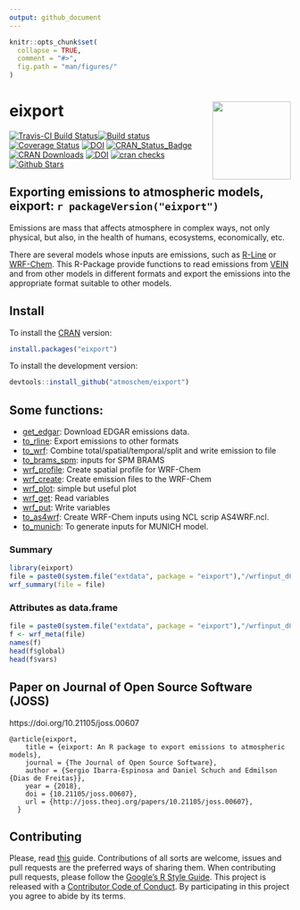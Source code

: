 ```yaml
---
output: github_document
---
```


<!-- README.md is generated from README.Rmd. Please edit that file -->

```r
knitr::opts_chunk$set(
  collapse = TRUE,
  comment = "#>",
  fig.path = "man/figures/"
)
```

# eixport <img src="man/figures/logo.gif" align="right" alt="" width="140" />

[![Travis-CI Build Status](https://travis-ci.org/atmoschem/eixport.svg?branch=master)](https://travis-ci.org/atmoschem/eixport)[![Build status](https://ci.appveyor.com/api/projects/status/frk36kmayf8yff70?svg=true)](https://ci.appveyor.com/project/Schuch666/eixport)
[![Coverage Status](https://img.shields.io/codecov/c/github/atmoschem/eixport/master.svg)](https://codecov.io/github/atmoschem/eixport?branch=master)
[![DOI](https://zenodo.org/badge/106145968.svg)](https://zenodo.org/badge/latestdoi/106145968)
[![CRAN_Status_Badge](http://www.r-pkg.org/badges/version/eixport)](http://cran.r-project.org/web/packages/eixport) 
[![CRAN Downloads](http://cranlogs.r-pkg.org/badges/grand-total/eixport?color=orange)](http://cran.r-project.org/package=eixport)
[![DOI](http://joss.theoj.org/papers/10.21105/joss.00607/status.svg)](https://doi.org/10.21105/joss.00607)
[![cran checks](https://cranchecks.info/badges/worst/eixport)](https://cran.r-project.org/web/checks/check_results_eixport.html)
[![Github Stars](https://img.shields.io/github/stars/atmoschem/eixport.svg?style=social&label=Github)](https://github.com/atmoschem/eixport)


## Exporting emissions to atmospheric models, eixport: `r packageVersion("eixport")`

Emissions are mass that affects atmosphere in complex ways, not only physical, but also, in the health of humans, ecosystems, economically, etc.

There are several models whose inputs are emissions, such as [R-Line](https://www.cmascenter.org/r-line/) or [WRF-Chem](https://ruc.noaa.gov/wrf/wrf-chem/). 
This R-Package provide functions to read emissions from [VEIN](https://github.com/ibarraespinosa/vein) and from other models 
in different formats and export the emissions into the appropriate format suitable to other models.


## Install

To install the [CRAN](https://CRAN.R-project.org/package=eixport) version:



```r
install.packages("eixport")
```

To install the development version:

```r
devtools::install_github("atmoschem/eixport")
```

## Some functions:

- [get_edgar](https://atmoschem.github.io/eixport/reference/get_edgar.html): Download EDGAR emissions data.
- [to_rline](https://atmoschem.github.io/eixport/reference/to_rline.html): Export emissions to other formats
- [to_wrf](https://atmoschem.github.io/eixport/reference/to_wrf.html):	Combine total/spatial/temporal/split and write emission to file
- [to_brams_spm](https://atmoschem.github.io/eixport/reference/to_brams_spm.html):	inputs for SPM BRAMS
- [wrf_profile](https://atmoschem.github.io/eixport/reference/wrf_profile.html): Create spatial profile for WRF-Chem
- [wrf_create](https://atmoschem.github.io/eixport/reference/wrf_create.html):	Create emission files to the WRF-Chem
- [wrf_plot](https://atmoschem.github.io/eixport/reference/wrf_plot.html): simple but useful plot
- [wrf_get](https://atmoschem.github.io/eixport/reference/wrf_get.html):	Read variables
- [wrf_put](https://atmoschem.github.io/eixport/reference/wrf_put.html):	Write variables
- [to_as4wrf](https://atmoschem.github.io/eixport/reference/to_as4wrf.html): Create WRF-Chem inputs using NCL scrip AS4WRF.ncl.
- [to_munich](https://atmoschem.github.io/eixport/reference/to_munich.html): To generate inputs for
MUNICH model.


### Summary
```r
library(eixport)
file = paste0(system.file("extdata", package = "eixport"),"/wrfinput_d02")
wrf_summary(file = file)

```

### Attributes as data.frame

```r
file = paste0(system.file("extdata", package = "eixport"),"/wrfinput_d02")
f <- wrf_meta(file)
names(f)
head(f$global)
head(f$vars)

```


## Paper on Journal of Open Source Software (JOSS)

https://doi.org/10.21105/joss.00607

```
@article{eixport,
    title = {eixport: An R package to export emissions to atmospheric models},
    journal = {The Journal of Open Source Software},
    author = {Sergio Ibarra-Espinosa and Daniel Schuch and Edmilson {Dias de Freitas}},
    year = {2018},
    doi = {10.21105/joss.00607},
    url = {http://joss.theoj.org/papers/10.21105/joss.00607},
  }
```

<span class="__dimensions_badge_embed__" data-doi="10.21105/joss.00607"></span><script async src="https://badge.dimensions.ai/badge.js" charset="utf-8"></script>

## Contributing

Please, read [this](https://github.com/atmoschem/eixport/blob/master/CONTRIBUTING.md) guide.
Contributions of all sorts are welcome, issues and pull requests are the preferred ways of sharing them.
When contributing pull requests, please follow the [Google's R Style Guide](https://google.github.io/styleguide/Rguide.xml).
This project is released with a [Contributor Code of Conduct](https://github.com/atmoschem/eixport/blob/master/CODE_OF_CONDUCT.md). By participating in this project you agree to abide by its terms.
